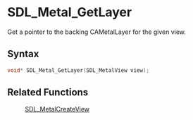 = SDL_Metal_GetLayer =

Get a pointer to the backing CAMetalLayer for the given view.

== Syntax ==

<syntaxhighlight lang='c'>
void* SDL_Metal_GetLayer(SDL_MetalView view);
</syntaxhighlight>

== Related Functions ==

:[[SDL_MetalCreateView]]



